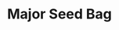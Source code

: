 ---
title: "Major Seed Bag"
meta_title: "Major Seed Bag craft"
description: "Craft de Major Seed Bag"
rank: "c"
draft: false
name: "Major Seed Bag"
recipe_img: "https://wiki.pokexgames.com/images/d/d4/Major_Seed_Bag.png"
level: 40
craft_time: 1
result: 1
value_npc: 1
ingredients:
  - name: "Minor Seed Bag"
    quantity: 10
    item_img: "https://wiki.pokexgames.com/images/2/25/Minor_Seed_Bag.png"
    value_npc: 1
  - name: "Leaves"
    quantity: 25
    item_img: "https://wiki.pokexgames.com/images/f/f1/Leaves.png"
    value_npc: 1
  - name: "Bag of Pollen"
    quantity: 20
    item_img: "https://wiki.pokexgames.com/images/b/bc/BagOfPollem.png"
    value_npc: 1
---